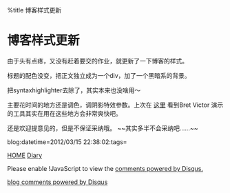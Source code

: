 %title 博客样式更新


=博客样式更新=

由于头有点疼，又没有赶着要交的作业，就更新了一下博客的样式。

标题的配色没变，把正文独立成为一个div，加了一个黑暗系的背景。

把syntaxhighlighter去除了，其实本来也没啥用～

主要花时间的地方还是调色，调阴影特效参数。上次在 [[http://vimeo.com/36579366|这里]] 看到Bret Victor
演示的工具其实在用在这些地方会非常爽快吧。

还是欢迎提意见的，但是不保证采纳哦。 ~~其实多半不会采纳吧……~~

blog:datetime=2012/03/15 22:38:02:tags=

[[../index|HOME]]   [[diary|Diary]]

<div id="disqus_thread"></div>
<script type="text/javascript" src="comment.js">
</script>
<noscript>Please enable !JavaScript to view the <a href="http://disqus.com/?ref_noscript">comments powered by Disqus.</a></noscript>
<a href="http://disqus.com" class="dsq-brlink">blog comments powered by <span class="logo-disqus">Disqus</span></a>
<script type="text/javascript" src="count.js">
</script>


